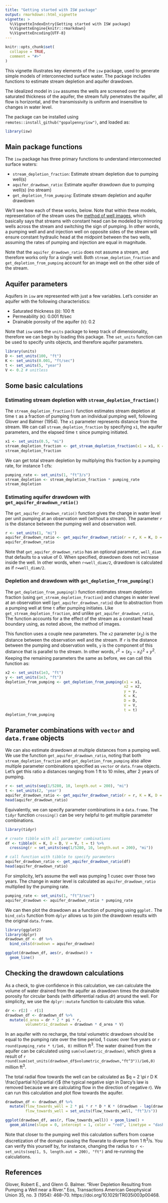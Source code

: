 ```yaml
---
title: "Getting started with ISW package"
output: rmarkdown::html_vignette
vignette: >
  %\VignetteIndexEntry{Getting started with ISW package}
  %\VignetteEngine{knitr::rmarkdown}
  %\VignetteEncoding{UTF-8}
---
```


```r
knitr::opts_chunk$set(
  collapse = TRUE,
  comment = "#>"
)
```

This vignette illustrates key elements of the `isw` package, used to generate
simple models of interconnected surface water. The package includes functions to
estimate stream depletion and aquifer drawdown.

The idealized model in `isw` assumes the wells are screened over the saturated thickness of the aquifer, the stream fully penetrates the aquifer, all flow is horizontal, and the transmissivity is uniform and insensitive to changes in water level.

The package can be installed using `remotes::install_github("gopalpenny/isw")`, and loaded
as:

```r
library(isw)
```

## Main package functions

The `isw` package has three primary functions to understand interconnected surface waters:

* `stream_depletion_fraction`: Estimate stream depletion due to pumping well(s)
* `aquifer_drawdown_ratio`: Estimate aquifer drawdown due to pumping well(s) (no stream)
* `get_depletion_from_pumping`: Estimate stream depletion and aquifer drawdown

We'll see how each of these works, below. Note that within these models, representation
of the stream uses the [method of well images](https://gopalpenny.github.io/anem/articles/anem-vignette.html),
which basically says that streams with constant head can be modeled by mirroring
wells across the stream and switching the sign of pumping. In other words, a pumping well and
and injection well on opposite sides of the stream will ensure constant hydraulic head
at the midpoint between the two wells, assuming the rates of pumping and injection
are equal in magnitude. 

Note that the `aquifer_drawdown_ratio` does not assume a stream, and therefore
works only for a single well. Both `stream_depletion_fraction` and `get_depletion_from_pumping`
account for an image well on the other side of the stream.

## Aquifer parameters 

Aquifers in `isw` are represented with just a few variables. Let's consider an 
aquifer with the following characteristics:

- Saturated thickness (`D`): 100 ft
- Permeability (`K`): 0.001 ft/sec
- Drainable porosity of the aquifer (`V`): 0.2

Note that `isw` uses the `units` package to keep track of dimensionality, 
therefore we can begin by loading this package. The `set_units` function can be 
used to specify units objects, and therefore aquifer parameters.

```r
library(units)
D <- set_units(100, "ft")
K <- set_units(0.001, "ft/sec")
t <- set_units(5, "year")
V <- 0.2 # unitless
```

## Some basic calculations

### Estimating stream depletion with `stream_depletion_fraction()`

The `stream_depletion_fraction()` function estimates stream depletion at time `t` as a
fraction of pumping from an individual pumping well, following Glover and Balmer (1954). The
`x1` parameter represents distance from the stream. We can call `stream_depletion_fraction`
by specifying `x1`, the aquifer parameters, and the elapsed time `t` since pumping initiated.

```r
x1 <- set_units(0.5, "mi")
stream_depletion_fraction <- get_stream_depletion_fraction(x1 = x1, K = K, D = D, V = V, t = t)
stream_depletion_fraction
```

We can get total stream depletion by multiplying this fraction by a pumping rate,
for instance 1 cfs:

```r
pumping_rate <- set_units(1, "ft^3/s")
stream_depletion <- stream_depletion_fraction * pumping_rate
stream_depletion
```

### Estimating aquifer drawdown with `get_aquifer_drawdown_ratio()` 

The `get_aquifer_drawdown_ratio()` function gives the change in water level per unit pumping
at an observation well (without a stream). The parameter `r` is the distance between 
the pumping well and observation well.

```r
r <- set_units(1, "mi")
aquifer_drawdown_ratio <- get_aquifer_drawdown_ratio(r = r, K = K, D = D, V = V, t = t)
aquifer_drawdown_ratio
```

Note that `get_aquifer_drawdown_ratio` has an optional parameter, `well_diam` that defaults to a value of 0. When specified, drawdown does not increase inside the well. In other words, when `r<well_diam/2`, drawdown is calculated as if `r=well_diam/2`.

### Depletion and drawdown with `get_depletion_from_pumping()`

The `get_depletion_from_pumping()` function estimates stream depletion fraction (using
`get_stream_depletion_fraction`) and changes in water level at an
observation well (`get_aquifer_drawdown_ratio`) due to abstraction from a
pumping well at time `t` after pumping initiates. Like
`get_stream_depletion_fraction`, and unlike `get_aquifer_drawdown_ratio`,
The function accounts for a the effect of the stream as a constant head
boundary using, as noted above, the method of images.

This function uses a couple new parameters. The `x2` parameter ($x_2$) is the distance 
between the observation well and the stream. If `r` is the distance between
the pumping and observation wells, `y` is the component of this distance that is
parallel to the stream. In other words, $r^2 = (x_2-x_1)^2 + y^2$. Keeping the remaining
parameters the same as before, we can call this function as:

```r
x2 <- set_units(1e3, "ft")
y <- set_units(1e3, "ft")
depletion_from_pumping <- get_depletion_from_pumping(x1 = x1,
                                                     x2 = x2,
                                                     y = y,
                                                     K = K,
                                                     D = D,
                                                     V = V,
                                                     t = t)
depletion_from_pumping
```

## Parameter combinations with `vector` and `data.frame` objects

We can also estimate drawdown at multiple distances from a pumping well. We use the 
function `get_aquifer_drawdown_ratio`, noting that both `stream_depletion_fraction`
and `get_depletion_from_pumping` also allow multiple parameter combinations specified 
as `vector` or `data.frame` objects. Let's get this ratio a distances ranging from 
1 ft to 10 miles, after 2 years of pumping.

```r
r <- set_units(seq(1/5280, 10, length.out = 200), "mi")
t <- set_units(2, 'year')
aquifer_drawdown_ratio <- get_aquifer_drawdown_ratio(r = r, K = K, D = D, V = V, t = t)
head(aquifer_drawdown_ratio)
```

Equivalently, we can specify parameter combinations in a `data.frame`. The `tidyr`
function `crossing()` can be very helpful to get multiple parameter combinations.

```r
library(tidyr)

# create tibble with all parameter combinations
df <- tibble(K = K, D = D, V = V, t = t) %>%
  crossing(r = set_units(seq(1/5280, 10, length.out = 200), "mi"))

# call function with tibble to specify parameters
aquifer_drawdown_ratio <- get_aquifer_drawdown_ratio(df)
head(aquifer_drawdown_ratio)
```


For simplicity, let's assume the well was pumping 1 cusec over those two years. The change in water level is calculated as `aquifer_drawdown_ratio` multiplied by the pumping rate.

```r
pumping_rate <- set_units(1, "ft^3/sec")
aquifer_drawdown <- aquifer_drawdown_ratio * pumping_rate
```

We can then plot the drawdown as a function of pumping using `ggplot.` The `bind_cols`
function from `dplyr` allows us to join the drawdown results with the original `data.frame`.

```r
library(ggplot2)
library(dplyr)
drawdown_df <- df %>% 
  bind_cols(drawdown = aquifer_drawdown)

ggplot(drawdown_df, aes(r, drawdown)) +
  geom_line()
```

## Checking the drawdown calculations

As a check, to give confidence in this calculation, we can calculate the volume of water drained from the aquifer as drawdown times the drainable porosity for circular bands (with differential radius $dr$) around the well. For simplicity, we use the `dplyr::mutate` function to calculate this value.

```r
dr <- r[2] - r[1]
drawdown_df <- drawdown_df %>% 
  mutate(d_area = dr * 2 * pi * r,
         volumetric_drawdown = drawdown * d_area * V)
```

In an aquifer with no recharge, the total volumetric drawdown should be equal to the pumping rate over the time period, 1 cusec over five years or `r round(pumping_rate * t/1e6, 0)` million ft^3^. The water drained from the aquifer can be calculated using `sum(volumetric_drawdown)`, which gives a result of `r round(sum(set_units(drawdown_df$volumetric_drawdown,"ft^3"))/1e6,0)` million ft^3^. 

The total radial flow towards the well can be calculated as $q = 2 \pi r D K \frac{\partial h}{\partial r}$ (the typical negative sign in Darcy's law is removed because we are calculating flow in the direction of negative r). We can run this calculation and plot flow towards the aquifer.

```r
drawdown_df <- drawdown_df %>% 
  mutate(flow_towards_well = 2 * pi * r * D * K * (drawdown - lag(drawdown)) / dr,
         flow_towards_well = set_units(flow_towards_well, "ft^3/s"))

ggplot(drawdown_df, aes(r, flow_towards_well)) + geom_line() +
  geom_abline(slope = 0, intercept = 1, color = "red", linetype = "dashed")
```

Note that closer to the pumping well this calculation suffers from coarse discretization of the domain causing the flowrate to diverge from 1 ft^3^/s. You can verify this yourself by, for instance, changing the radius to ` r <- set_units(seq(1, 5, length.out = 200), "ft")` and re-running the calculations.

## References

Glover, Robert E., and Glenn G. Balmer. “River Depletion Resulting from Pumping a Well near a River.” Eos, Transactions American Geophysical Union 35, no. 3 (1954): 468–70. https://doi.org/10.1029/TR035i003p00468.


